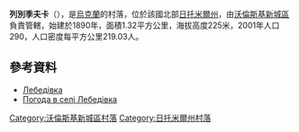{{coord|50|28|33|N|27|52|51|E|scale:30000|display=title}}

'''列別季夫卡'''（{{lang-uk|Лебедівка}}），是[[烏克蘭|烏克蘭]]的村落，位於該國北部[[日托米爾州|日托米爾州]]，由[[沃倫斯基新城區|沃倫斯基新城區]]負責管轄，始建於1890年，面積1.32平方公里，海拔高度225米，2001年人口290，人口密度每平方公里219.03人。

==參考資料== 
*[https://web.archive.org/web/20140104204319/http://w1.c1.rada.gov.ua/pls/z7502/A005?rdat1=02.01.2014&rf7571=10048 Лебедівка]
* [http://weather.in.ua/ua/zhitomirskaja/13101 Погода в селі Лебедівка] {{Wayback|url=http://weather.in.ua/ua/zhitomirskaja/13101 |date=20200812180759 }}

{{DEFAULTSORT:Лебедівка}}
[[Category:沃倫斯基新城區村落|Category:沃倫斯基新城區村落]]
[[Category:日托米爾州村落|Category:日托米爾州村落]]


{{Zhytomyr-geo-stub}}